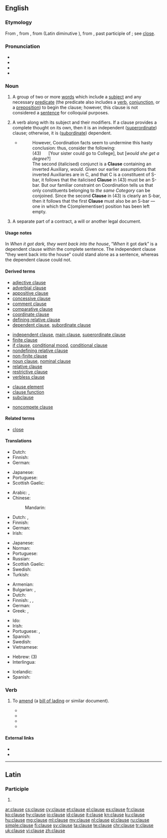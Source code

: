 ==English==
{{wikipedia}}

===Etymology===
From {{etyl|enm|en}}, from {{etyl|fro|en}}, from {{etyl|ML.|en}} {{term|clausa||a clause|lang=la}} (Latin diminutive {{term|clausula||a clause, close of a period|lang=la}}), from {{etyl|la|en}} {{term|clausus|lang=la}}, past participle of {{term|claudere||to shut, close|lang=la}}; see [[close]].

===Pronunciation===
* {{IPA|/klɔːz/|lang=en}}
* {{audio|en-us-clause.ogg|Audio (US)|lang=en}}
* {{rhymes|ɔːz|lang=en}}
* {{homophones|lang=en|claws}}

===Noun===
{{en-noun}}

# {{rfc-sense}} {{context|grammar|informal|lang=en}} A group of two or more [[word]]s which include a [[subject]] and any necessary [[predicate]] (the predicate also includes a [[verb]], [[conjunction]], or a [[preposition]]) to begin the clause; however, this clause is not considered a [[sentence]] for colloquial purposes.
# {{context|grammar|lang=en}} A verb along with its subject and their modifiers. If a clause provides a complete thought on its own, then it is an independent ([[superordinate]]) clause; otherwise, it is ([[subordinate]]) dependent.
#* {{quote-book|year=1988|author=Andrew Radford|title=Transformational grammar: a first course|location=Cambridge, UK|publisher=Cambridge University Press|page=300|chapter=6}}
#*: However, Coordination facts seem to undermine this hasty conclusion: thus, consider the following:<br> (43) &nbsp;&nbsp;&nbsp;&nbsp; [Your sister could go to College], but [''would she get a degree''?]<br> The second (italicised) conjunct is a '''Clause''' containing an inverted Auxiliary, ''would''. Given our earlier assumptions that inverted Auxiliaries are in C, and that C is a constituent of S-bar, it follows that the italicised '''Clause''' in (43) must be an S-bar. But our familiar constraint on Coordination tells us that only constituents belonging to ''the same Category'' can be conjoined. Since the second '''Clause''' in (43) is clearly an S-bar, then it follows that the first '''Clause''' must also be an S-bar — one in which the C(omplementiser) position has been left empty.
# {{context|legal|lang=en}} A separate part of a contract, a will or another legal document.

====Usage notes====
In ''When it got dark, they went back into the house'', “''When'' it got dark” is a dependent clause within the complete sentence. The independent clause "they went back into the house" could stand alone as a sentence, whereas the dependent clause could not.

====Derived terms====
{{der-top|types of grammatical clauses}}
* [[adjective clause]]
* [[adverbial clause]]
* [[appositive clause]]
* [[concessive clause]]
* [[comment clause]]
* [[comparative clause]]
* [[coordinate clause]]
* [[defining relative clause]]
* [[dependent clause]], [[subordinate clause]]
{{der-mid}}
* [[independent clause]], [[main clause]], [[superordinate clause]]
* [[finite clause]]
* [[if clause]], [[conditional mood]], [[conditional clause]]
* [[nondefining relative clause]]
* [[non-finite clause]]
* [[noun clause]], [[nominal clause]]
* [[relative clause]]
* [[restrictive clause]]
* [[verbless clause]]
{{der-bottom}}

{{der-top|grammatical terms}}
* [[clause element]]
* [[clause function]]
* [[subclause]]
{{der-bottom}}

{{der-top|part of a legal document}}
* [[noncompete clause]]
{{der-bottom}}

====Related terms====
* [[close]]

====Translations====
{{trans-top|grammar: group of words which include a subject and any necessary predicate}}
* Dutch: {{t+|nl|bijzin|m}}
* Finnish: {{t+|fi|lauseke}}
* German: {{t+|de|Nebensatz|m}}
{{trans-mid}}
* Japanese: {{t+|ja|節|tr=[[せつ]], setsu|sc=Jpan}}
* Portuguese: {{t+|pt|oração|f}}
* Scottish Gaelic: {{t|gd|clàs|m}}
{{trans-bottom}}

{{trans-top|grammar: verb along with a subject and modifiers}}
* Arabic: {{t+|ar|جملة|f|tr=júmla|sc=Arab}}, {{t|ar|بند|m|tr=badhn|sc=Arab}}
* Chinese:
*: Mandarin: {{t+|cmn|短句|tr=duǎnjù|sc=Hani}}
* Dutch: {{t+|nl|nevenschikking|f}}, {{t+|nl|bijzin|m}}
* Finnish: {{t+|fi|lause}}
* German: {{t+|de|Teilsatz|m}}
* Irish: {{t|ga|clásal|m}}
{{trans-mid}}
* Japanese: {{t+|ja|節|tr=せつ, setsu}}
* Norman: {{t|nrf|proposition|f}}
* Portuguese: {{t+|pt|oração|f}}
* Russian: {{t+|ru|предложе́ние|n|sc=Cyrl}} {{qualifier|also: sentence}}
* Scottish Gaelic: {{t|gd|clàs|m}}
* Swedish: {{t+|sv|sats|c}}
* Turkish: {{t+|tr|cümlecik}}
{{trans-bottom}}

{{trans-top|legal: separate part of a contract}}
* Armenian: {{t|hy|հոդված|sc=Armn}}
* Bulgarian: {{t+|bg|клауза|f|sc=Cyrl}}, {{t+|bg|параграф|m|sc=Cyrl}}
* Dutch: {{t+|nl|clausule|f}}
* Finnish: {{t|fi|ehto}}, {{t|fi|sopimusehto}}, {{t|fi|klausuuli}}
* German: {{t+|de|Klausel|f}}
* Greek: {{t+|el|ρήτρα|f|sc=Grek}}, {{t+|el|όρος|m|sc=Grek}}
{{trans-mid}}
* Ido: {{t+|io|klauzo}}
* Irish: {{t|ga|clásal|m}}
* Portuguese: {{t+|pt|cláusula|f}}, {{t+|pt|artigo|m}}
* Spanish: {{t+|es|cláusula|f}}
* Swedish: {{t+|sv|klausul|c}}
* Vietnamese: {{t+|vi|điều khoản}}
{{trans-bottom}}

{{checktrans-top}}
* Hebrew: {{t-check|he|סעיף|m|tr=sa'yf|sc=Hebr}} (3)
* Interlingua: {{t-check|ia|clausa}}
{{trans-mid}}
* Icelandic: {{t+check|is|setning|f}}
* Spanish: {{t+check|es|oración|f}}
{{trans-bottom}}

===Verb===
{{en-verb|claus}}

# {{context|transitive|shipping|lang=en}} To [[amend]] (a [[bill of lading]] or similar document).
#* {{quote-journal|journal=Report of the session|issue=11|author=Asian-African Legal Consultative Committee|year=1970|passage=The question of '''clausing''' the bills of lading, so as to avoid "dirtying", which impairs its negotiability, may also be looked into}}
#* {{quote-book|title=The Hamburg rules on the carriage of goods by sea|page=215|author=Samir Mankabady|year=1978|passage=Any attempt to '''clause''' a Bill of Lading will be strenuously resisted by shippers, and they will obtain clean bills in the usual ways}}
#* {{quote-book|title=Bills of lading: law and practice|author=Alan Mitchelhill|year=1990|passage=It was held that the bills of lading presented were in this case 'clean' as they contained no reservations by way of endorsement, '''clausing''' or otherwise to suggest that the goods were defective}}
#* {{quote-book|title=Cases & materials on the carriage of goods by sea|page=104|author=Martin Dockra|coauthors=Katherine Reece Thomas|2004|passage=There is little authority in English law dealing with the liability of a carrier who unnecessarily '''clauses''' a bill of lading.}}

====External links====
* {{R:Webster 1913}}
* {{R:Century 1911}}

----

==Latin==

===Participle===
{{la-part-form|clause}}

# {{inflection of|clausus||voc|m|s|lang=la}}

[[ar:clause]]
[[cs:clause]]
[[cy:clause]]
[[et:clause]]
[[el:clause]]
[[es:clause]]
[[fr:clause]]
[[ko:clause]]
[[hy:clause]]
[[io:clause]]
[[id:clause]]
[[it:clause]]
[[kn:clause]]
[[ku:clause]]
[[hu:clause]]
[[mg:clause]]
[[ml:clause]]
[[my:clause]]
[[nl:clause]]
[[pl:clause]]
[[ru:clause]]
[[simple:clause]]
[[fi:clause]]
[[sv:clause]]
[[ta:clause]]
[[te:clause]]
[[chr:clause]]
[[tr:clause]]
[[uk:clause]]
[[vi:clause]]
[[zh:clause]]
